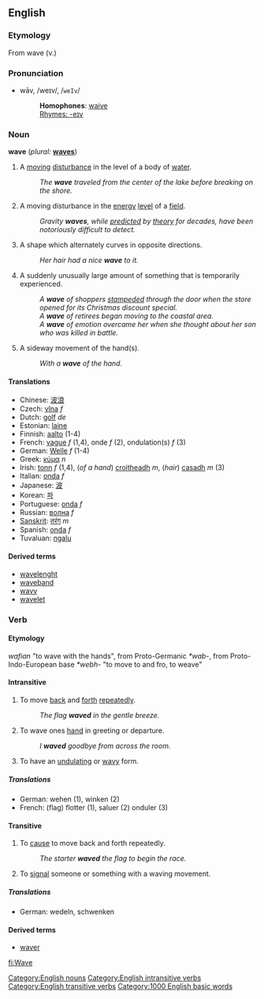 {{wikipedia}}
==English==

===Etymology===
From wave (v.)

===Pronunciation===
*wāv, /weɪv/, /<tt>weIv</tt>/
*:'''Homophones''': [[waive]]
*:[[Rhymes:English:-eɪv|Rhymes: -eɪv]]

===Noun===
[[Category:English nouns]]
'''wave''' (''plural:'' '''[[waves]]''')
# A [[moving]] [[disturbance]] in the level of a body of [[water]].
#: ''The '''wave''' traveled from the center of the lake before breaking on the shore.''
# {{physics}} A moving disturbance in the [[energy]] [[level]] of a [[field]].
#: ''Gravity '''waves''', while [[predicted]] by [[theory]] for decades, have been notoriously difficult to detect.''
# A shape which alternately curves in opposite directions.
#: ''Her hair had a nice '''wave''' to it.''
# A suddenly unusually large amount of something that is temporarily experienced.
#:''A '''wave''' of shoppers [[stampede]]d through the door when the store opened for its Christmas discount special.''
#:''A '''wave''' of retirees began moving to the coastal area.''
#:''A '''wave''' of emotion overcame her when she thought about her son who was killed in battle.''
#A sideway movement of the hand(s).
#:''With a '''wave''' of the hand.''

====Translations====
*Chinese: [[波浪]]
*Czech: [[vlna]] ''f''
*Dutch: [[golf]] ''de''
*Estonian: [[laine]]
*Finnish: [[aalto]] (1-4)
*French: [[vague]] ''f'' (1,4), onde ''f'' (2), ondulation(s) ''f'' (3)
*German: [[Welle]] ''f'' (1-4)
*Greek: [[κύμα]] ''n''
*Irish: [[tonn]] ''f'' (1,4), (''of a hand'') [[croitheadh]] ''m'', (''hair'') [[casadh]] ''m'' (3)
*Italian: [[onda]] ''f''
*Japanese: [[波]]
*Korean: [[파]]
*Portuguese: [[onda]] ''f''
*Russian: [[волна]] ''f''
*[[Sanskrit]]: [[तरंग]] ''m''
*Spanish: [[onda]] ''f''
*Tuvaluan: [[ngalu]]

====Derived terms====
*[[wavelenght]]
*[[waveband]]
*[[wavy]]
*[[wavelet]]

===Verb===
{{en-infl-reg-other-e|wav|e}}

====Etymology====
{{OE.}} ''wafian'' "to wave with the hands", from Proto-Germanic ''*wab-'', from Proto-Indo-European base ''*webh-'' "to move to and fro, to weave"

====Intransitive====
[[Category:English intransitive verbs]]
# To move [[back]] and [[forth]] [[repeatedly]].
#: ''The flag '''waved''' in the gentle breeze.''
# To wave ones [[hand]] in greeting or departure.
#: ''I '''waved''' goodbye from across the room.''
#To have an [[undulating]] or [[wavy]] form.

=====Translations=====
*German: wehen (1), winken (2)
*French: (flag) flotter (1), saluer (2) onduler (3)

====Transitive====
[[Category:English transitive verbs]]
# To [[cause]] to move back and forth repeatedly.
#: ''The starter '''waved''' the flag to begin the race.''
#To [[signal]] someone or something with a waving movement.

=====Translations=====
*German: wedeln, schwenken

====Derived terms====
*[[waver]]

[[Category:1000 English basic words]]
[[fi:Wave]]